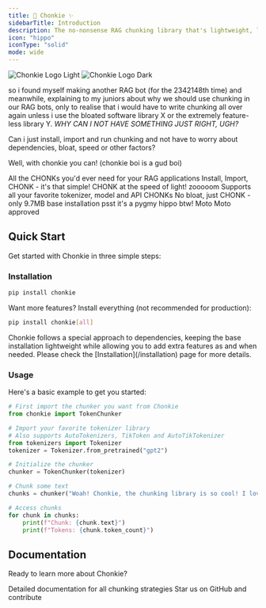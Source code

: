 ```yaml
---
title: 🦛 Chonkie ✨
sidebarTitle: Introduction
description: The no-nonsense RAG chunking library that's lightweight, lightning-fast, and ready to CHONK your texts
icon: "hippo"
iconType: "solid"
mode: wide
---
```


<img
  className="block dark:hidden"
  src="/images/chonkie_logo_br_transparent_bg.png"
  alt="Chonkie Logo Light"
/>
<img
  className="hidden dark:block"
  src="/images/chonkie_logo_br_transparent_bg.png"
  alt="Chonkie Logo Dark"
/>

so i found myself making another RAG bot (for the 2342148th time) and meanwhile, explaining to my juniors about why we should use chunking in our RAG bots,
only to realise that i would have to write chunking all over again unless i use the bloated software library X or the extremely feature-less library Y.
_WHY CAN I NOT HAVE SOMETHING JUST RIGHT, UGH?_ 

Can i just install, import and run chunking and not have to worry about dependencies, bloat, speed or other factors?  

Well, with chonkie you can! (chonkie boi is a gud boi)

<CardGroup cols={2}>
  <Card
    title="Feature-rich"
    icon="puzzle-piece"
  >
    All the CHONKs you'd ever need for your RAG applications
  </Card>
  <Card
    title="Easy to use"
    icon="wand-magic-sparkles"
  >
    Install, Import, CHONK - it's that simple!
  </Card>
  <Card
    title="Lightning Fast"
    icon="bolt"
  >
    CHONK at the speed of light! zooooom
  </Card>
  <Card
    title="Wide Support"
    icon="globe"
  >
    Supports all your favorite tokenizer, model and API CHONKs
  </Card>
  <Card
    title="Lightweight"
    icon="feather"
  >
    No bloat, just CHONK - only 9.7MB base installation
  </Card>
  <Card
    title="Cute Mascot"
    icon="hippo"
  >
    psst it's a pygmy hippo btw! Moto Moto approved
  </Card>
</CardGroup>


## Quick Start

Get started with Chonkie in three simple steps:

### Installation

```bash
pip install chonkie
```

Want more features? Install everything (not recommended for production):
```bash
pip install chonkie[all]
```

<Note>
  Chonkie follows a special approach to dependencies, keeping the base installation lightweight while allowing you to add extra features as and when needed.
  Please check the [Installation](/installation) page for more details.
</Note>

### Usage

Here's a basic example to get you started:

```python
# First import the chunker you want from Chonkie 
from chonkie import TokenChunker

# Import your favorite tokenizer library
# Also supports AutoTokenizers, TikToken and AutoTikTokenizer
from tokenizers import Tokenizer 
tokenizer = Tokenizer.from_pretrained("gpt2")

# Initialize the chunker
chunker = TokenChunker(tokenizer)

# Chunk some text
chunks = chunker("Woah! Chonkie, the chunking library is so cool! I love the tiny hippo hehe.")

# Access chunks
for chunk in chunks:
    print(f"Chunk: {chunk.text}")
    print(f"Tokens: {chunk.token_count}")
```

## Documentation

Ready to learn more about Chonkie?

<CardGroup cols={2}>
  <Card
    title="API Reference"
    icon="code"
    href="/api-reference/introduction"
  >
    Detailed documentation for all chunking strategies
  </Card>
  <Card
    title="GitHub"
    icon="github"
    href="https://github.com/bhavnicksm/chonkie"
  >
    Star us on GitHub and contribute
  </Card>
</CardGroup>